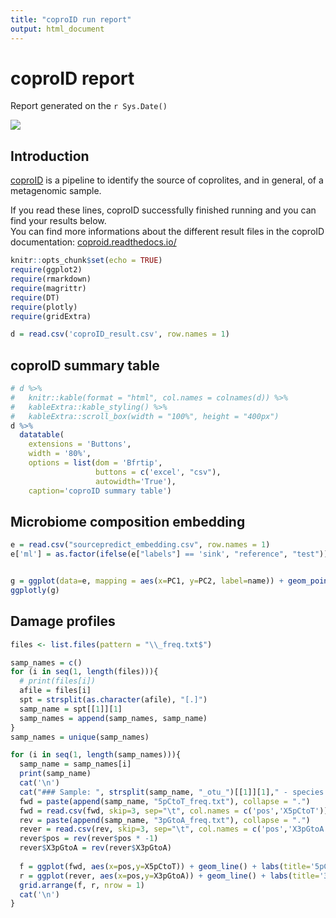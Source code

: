 ```yaml
---
title: "coproID run report"
output: html_document
---
```


# coproID report

Report generated on the `r Sys.Date()`

![](coproID_nf-core_logo_small.png)

## Introduction
[coproID](https://github.com/nf-core/coproID) is a pipeline to identify the source of coprolites, and in general, of a metagenomic sample.

If you read these lines, coproID successfully finished running and you can find your results below.  
You can find more informations about the different result files in the coproID documentation: [coproid.readthedocs.io/](https://coproid.readthedocs.io/en/latest/output.html)


```r
knitr::opts_chunk$set(echo = TRUE)
require(ggplot2)
require(rmarkdown)
require(magrittr)
require(DT)
require(plotly)
require(gridExtra)
```


```r
d = read.csv('coproID_result.csv', row.names = 1)
```

## coproID summary table

```r
# d %>%
#   knitr::kable(format = "html", col.names = colnames(d)) %>%
#   kableExtra::kable_styling() %>%
#   kableExtra::scroll_box(width = "100%", height = "400px")
d %>% 
  datatable(
    extensions = 'Buttons',
    width = '80%',
    options = list(dom = 'Bfrtip', 
                   buttons = c('excel', "csv"),
                   autowidth='True'),
    caption='coproID summary table')
```


## Microbiome composition embedding


```r
e = read.csv("sourcepredict_embedding.csv", row.names = 1)
e['ml'] = as.factor(ifelse(e["labels"] == 'sink', "reference", "test"))


g = ggplot(data=e, mapping = aes(x=PC1, y=PC2, label=name)) + geom_point(aes(color=labels, shape=ml)) + scale_color_discrete(name='Organism') + scale_shape_discrete(name='Reference') + theme_classic() + labs(x='DIM1', y='DIM2')
ggplotly(g)
```

## Damage profiles

```r
files <- list.files(pattern = "\\_freq.txt$")

samp_names = c()
for (i in seq(1, length(files))){
  # print(files[i])
  afile = files[i]
  spt = strsplit(as.character(afile), "[.]")
  samp_name = spt[[1]][1]
  samp_names = append(samp_names, samp_name)
}
samp_names = unique(samp_names)

for (i in seq(1, length(samp_names))){
  samp_name = samp_names[i]
  print(samp_name)
  cat('\n')  
  cat("### Sample: ", strsplit(samp_name, "_otu_")[[1]][1]," - species: ", strsplit(samp_name, "_otu_")[[1]][2], "\n")
  fwd = paste(append(samp_name, "5pCtoT_freq.txt"), collapse = ".")
  fwd = read.csv(fwd, skip=3, sep="\t", col.names = c('pos','X5pCtoT'))
  rev = paste(append(samp_name, "3pGtoA_freq.txt"), collapse = ".")
  rever = read.csv(rev, skip=3, sep="\t", col.names = c('pos','X3pGtoA'))
  rever$pos = rev(rever$pos * -1)
  rever$X3pGtoA = rev(rever$X3pGtoA)
  
  f = ggplot(fwd, aes(x=pos,y=X5pCtoT)) + geom_line() + labs(title='5pC>t', y="")
  r = ggplot(rever, aes(x=pos,y=X3pGtoA)) + geom_line() + labs(title='3pG>A', y = "")
  grid.arrange(f, r, nrow = 1)
  cat('\n')  
}

```

